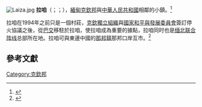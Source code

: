 {{Coord|24.754011|97.55045129999999|source:GoogleMaps|display=title}}
[[File:Laiza.jpg|thumb]]
'''拉咱'''（{{lang-my|လိုင်ဇာ}}；{{lang-shn|လၢႆႇၸႃႇ၊ ဝဵင်း}}；{{lang-en|Laiza}}），[[緬甸|緬甸]][[克欽邦|克欽邦]]與[[中華人民共和國|中華人民共和國]]相鄰的小鎮。<ref>{{cite news |last1=Stiem |first1=Tyler |title=Laiza in the spotlight: Myanmar's rebel capital digs in – and switches on |url=https://www.theguardian.com/cities/2017/dec/08/laiza-spotlight-myanmar-burma-rebel-kachin-kia |accessdate=18 January 2019 |work=The Guardian |date=8 December 2017 |archive-date=2021-01-18 |archive-url=https://web.archive.org/web/20210118001527/https://www.theguardian.com/cities/2017/dec/08/laiza-spotlight-myanmar-burma-rebel-kachin-kia |dead-url=no }}</ref>

拉咱在1994年之前只是一個村莊，[[克欽獨立組織|克欽獨立組織]]與[[國家和平與發展委員會|國家和平與發展委員會]]簽訂停火協議之後，從[[巴交|巴交]]移駐於拉咱，使拉咱成為重要的據點，拉咱同时也是[[缅北联合阵线|缅北联合阵线]]总部所在地。拉咱可與東邊中國的[[那邦鎮|那邦鎮]]那邦口岸互市。<ref>{{cite news |last1=鳳凰網 |title=中缅边贸基本停滞拉咱市何日恢复往昔繁华 |url=http://news.ifeng.com/gundong/detail_2013_01/23/21493925_0.shtml |work=news.ifeng.com |date=2013年1月23日 |accessdate=2020年4月28日 |archive-date=2013年2月27日 |archive-url=https://web.archive.org/web/20130227031035/http://news.ifeng.com/gundong/detail_2013_01/23/21493925_0.shtml |dead-url=no }}</ref>

==參考文獻==
{{reflist|refs=}}

{{myanmar-geo-stub}}
{{中缅边界}}

[[Category:克欽邦|Category:克欽邦]]